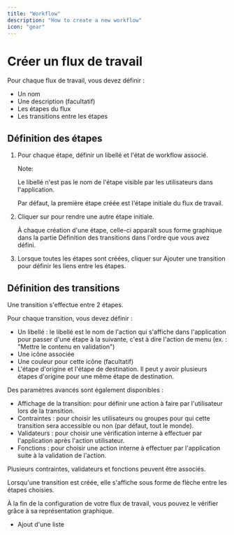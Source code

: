 ```yaml
---
title: "Workflow"
description: "How to create a new workflow"
icon: "gear"
---
```


# Créer un flux de travail

Pour chaque flux de travail, vous devez définir :

- Un nom
- Une description (facultatif)
- Les étapes du flux
- Les transitions entre les étapes

## Définition des étapes

1. Pour chaque étape, définir un libellé et l'état de workflow associé.

   Note:

   Le libellé n'est pas le nom de l'étape visible par les utilisateurs dans l'application.

   Par défaut, la première étape créée est l'étape initiale du flux de travail.
2. Cliquer sur <Icon icon="gear" /> pour rendre une autre étape initiale.

   À chaque création d'une étape, celle-ci apparaît sous forme graphique dans la partie Définition des transitions dans l'ordre que vous avez défini.
3. Lorsque toutes les étapes sont créées, cliquer sur Ajouter une transition pour définir les liens entre les étapes.

## Définition des transitions

Une transition s'effectue entre 2 étapes.

Pour chaque transition, vous devez définir :

- Un libellé : le libellé est le nom de l'action qui s'affiche dans l'application pour passer d'une étape à la suivante, c'est à dire l'action de menu (ex. : "Mettre le contenu en validation")
- Une icône associée
- Une couleur pour cette icône (facultatif)
- L'étape d'origine et l'étape de destination. Il peut y avoir plusieurs étapes d'origine pour une même étape de destination.

Des paramètres avancés sont également disponibles :

- Affichage de la transition: pour définir une action à faire par l'utilisateur lors de la transition.
- Contraintes : pour choisir les utilisateurs ou groupes pour qui cette transition sera accessible ou non (par défaut, tout le monde).
- Validateurs : pour choisir une vérification interne à effectuer par l'application après l'action utilisateur.
- Fonctions : pour choisir une action interne à effectuer par l'application suite à la validation de l'action.

Plusieurs contraintes, validateurs et fonctions peuvent être associés.

Lorsqu'une transition est créée, elle s'affiche sous forme de flèche entre les étapes choisies.

À la fin de la configuration de votre flux de travail, vous pouvez le vérifier grâce à sa représentation graphique.

- Ajout d'une liste